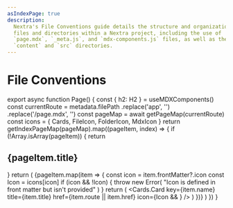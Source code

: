 ```yaml
---
asIndexPage: true
description:
  Nextra's File Conventions guide details the structure and organization of
  files and directories within a Nextra project, including the use of
  `page.mdx`, `_meta.js`, and `mdx-components.js` files, as well as the
  `content` and `src` directories.
---
```



# File Conventions

export async function Page() {
  const { h2: H2 } = useMDXComponents()
  const currentRoute = metadata.filePath
    .replace('app', '')
    .replace('/page.mdx', '')
  const pageMap = await getPageMap(currentRoute)
  const icons = {
    Cards,
    FileIcon,
    FolderIcon,
    MdxIcon
  }
  return getIndexPageMap(pageMap).map((pageItem, index) => {
    if (!Array.isArray(pageItem)) {
      return <H2 key={index}>{pageItem.title}</H2>
    }
    return (
      <Cards key={index}>
        {pageItem.map(item => {
          const icon = item.frontMatter?.icon
          const Icon = icons[icon]
          if (icon && !Icon) {
            throw new Error(
              "Icon is defined in front matter but isn't provided"
            )
          }
          return (
            <Cards.Card
              key={item.name}
              title={item.title}
              href={item.route || item.href}
              icon={Icon && <Icon />}
            />
          )
        })}
      </Cards>
    )
  })
}

<Page />
